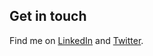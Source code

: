## Get in touch

Find me on [LinkedIn](https://www.linkedin.com/in/ginocarteciano/) and [Twitter](https://twitter.com/ginocarteciano).
